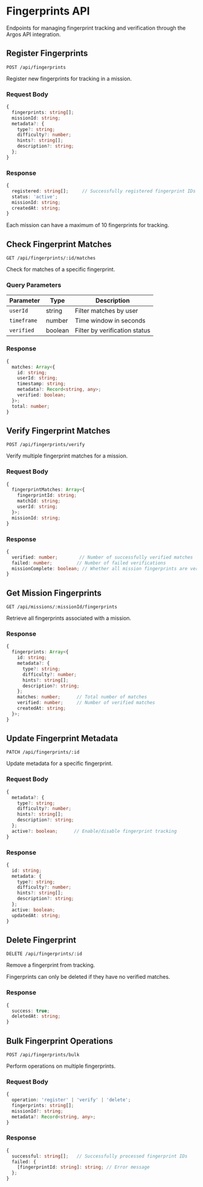 
# Fingerprints API

<Callout type="info">
  Endpoints for managing fingerprint tracking and verification through the Argos API integration.
</Callout>

## Register Fingerprints

```http
POST /api/fingerprints
```

Register new fingerprints for tracking in a mission.

### Request Body

```typescript
{
  fingerprints: string[];
  missionId: string;
  metadata?: {
    type?: string;
    difficulty?: number;
    hints?: string[];
    description?: string;
  };
}
```

### Response

```typescript
{
  registered: string[];     // Successfully registered fingerprint IDs
  status: 'active';
  missionId: string;
  createdAt: string;
}
```

<Callout type="warning">
  Each mission can have a maximum of 10 fingerprints for tracking.
</Callout>

## Check Fingerprint Matches

```http
GET /api/fingerprints/:id/matches
```

Check for matches of a specific fingerprint.

### Query Parameters

| Parameter | Type | Description |
| --- | --- | --- |
| `userId` | string | Filter matches by user |
| `timeframe` | number | Time window in seconds |
| `verified` | boolean | Filter by verification status |

### Response

```typescript
{
  matches: Array<{
    id: string;
    userId: string;
    timestamp: string;
    metadata?: Record<string, any>;
    verified: boolean;
  }>;
  total: number;
}
```

## Verify Fingerprint Matches

```http
POST /api/fingerprints/verify
```

Verify multiple fingerprint matches for a mission.

### Request Body

```typescript
{
  fingerprintMatches: Array<{
    fingerprintId: string;
    matchId: string;
    userId: string;
  }>;
  missionId: string;
}
```

### Response

```typescript
{
  verified: number;        // Number of successfully verified matches
  failed: number;         // Number of failed verifications
  missionComplete: boolean; // Whether all mission fingerprints are verified
}
```

## Get Mission Fingerprints

```http
GET /api/missions/:missionId/fingerprints
```

Retrieve all fingerprints associated with a mission.

### Response

```typescript
{
  fingerprints: Array<{
    id: string;
    metadata?: {
      type?: string;
      difficulty?: number;
      hints?: string[];
      description?: string;
    };
    matches: number;      // Total number of matches
    verified: number;     // Number of verified matches
    createdAt: string;
  }>;
}
```

## Update Fingerprint Metadata

```http
PATCH /api/fingerprints/:id
```

Update metadata for a specific fingerprint.

### Request Body

```typescript
{
  metadata?: {
    type?: string;
    difficulty?: number;
    hints?: string[];
    description?: string;
  };
  active?: boolean;      // Enable/disable fingerprint tracking
}
```

### Response

```typescript
{
  id: string;
  metadata: {
    type?: string;
    difficulty?: number;
    hints?: string[];
    description?: string;
  };
  active: boolean;
  updatedAt: string;
}
```

## Delete Fingerprint

```http
DELETE /api/fingerprints/:id
```

Remove a fingerprint from tracking.

<Callout type="warning">
  Fingerprints can only be deleted if they have no verified matches.
</Callout>

### Response

```typescript
{
  success: true;
  deletedAt: string;
}
```

## Bulk Fingerprint Operations

```http
POST /api/fingerprints/bulk
```

Perform operations on multiple fingerprints.

### Request Body

```typescript
{
  operation: 'register' | 'verify' | 'delete';
  fingerprints: string[];
  missionId?: string;
  metadata?: Record<string, any>;
}
```

### Response

```typescript
{
  successful: string[];   // Successfully processed fingerprint IDs
  failed: {
    [fingerprintId: string]: string; // Error message
  };
}
``` 